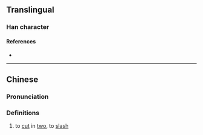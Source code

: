 {{character info/new}}
==Translingual==

===Han character===
{{Han char|rn=18|rad=刀|as=09|sn=11|four=|canj=MKLN|ids=⿰耎刂}}

====References====
* {{Han ref|kx=0142.120|hdz=10348.010|uh=34F4|ud=13556}}

----

==Chinese==
{{zh-forms}}

===Pronunciation===
{{zh-pron
|m=ruǎn
|c=zyun5
|mc=
|oc=
|ma=
|cat=v
}}

===Definitions===
{{zh-hanzi}}

# to [[cut]] in [[two]], to [[slash]]